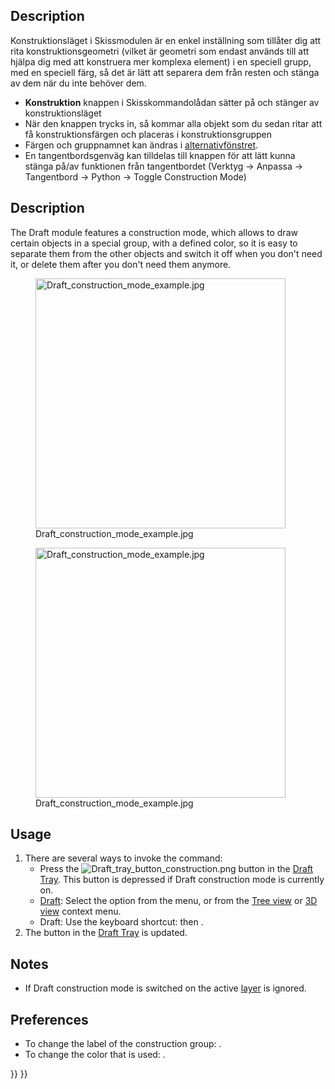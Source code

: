 <languages/>

{{Docnav
|[[Draft_SetStyle|SetStyle]]
|[[Draft_AutoGroup|AutoGroup]]
|[[Draft_Workbench|Draft]]
|IconL=Draft_SetStyle.svg
|IconR=
|IconC=Workbench_Draft.svg
}}

<div class="mw-translate-fuzzy">
{{GuiCommand/sv|Name=Draft ToggleConstructionMode|Name/sv=Draft ToggleConstructionMode|Workbenches=[[Draft_Workbench/sv|Draft]], [[Arch_Workbench/sv|Arch]]|MenuLocation=Draft -> Utilities -> Toggle construction mode}}
</div>

==Description== 

<div class="mw-translate-fuzzy">
Konstruktionsläget i Skissmodulen är en enkel inställning som tillåter dig att rita konstruktionsgeometri (vilket är geometri som endast används till att hjälpa dig med att konstruera mer komplexa element) i en speciell grupp, med en speciell färg, så det är lätt att separera dem från resten och stänga av dem när du inte behöver dem.

* '''Konstruktion''' knappen i Skisskommandolådan sätter på och stänger av konstruktionsläget
* När den knappen trycks in, så kommar alla objekt som du sedan ritar att få konstruktionsfärgen och placeras i konstruktionsgruppen
* Färgen och gruppnamnet kan ändras  i [[Draft_Preferences/sv|alternativfönstret]].
* En tangentbordsgenväg kan tilldelas till knappen för att lätt kunna stänga på/av funktionen från tangentbordet (Verktyg -> Anpassa -> Tangentbord -> Python -> Toggle Construction Mode)

==Description== 
The Draft module features a construction mode, which allows to draw certain objects in a special group, with a defined color, so it is easy to separate them from the other objects and switch it off when you don't need it, or delete them after you don't need them anymore.
</div>

[[Image:Draft construction mode example.jpg|400px]]
<div class="mw-translate-fuzzy">
[[Image:Draft construction mode example.jpg|400px]]
</div>

==Usage== 

# There are several ways to invoke the command:
#* Press the [[Image:Draft_tray_button_construction.png]] button in the [[Draft_Tray|Draft Tray]]. This button is depressed if Draft construction mode is currently on.
#* [[Draft_Workbench|Draft]]: Select the {{MenuCommand|Utilities → [[Image:Draft_ToggleConstructionMode.svg|16px]] Toggle construction mode}} option from the menu, or from the [[Tree_view|Tree view]] or [[3D_view|3D view]] context menu.
#* Draft: Use the keyboard shortcut: {{KEY|C}} then {{KEY|M}}.
# The button in the [[Draft_Tray|Draft Tray]] is updated.

==Notes==

* If Draft construction mode is switched on the active [[Draft_Layer|layer]] is ignored.

==Preferences==

* To change the label of the construction group: {{MenuCommand|Edit → Preferences... → Draft → General → Construction group label}}.
* To change the color that is used: {{MenuCommand|Edit → Preferences... → Draft → General → Construction geometry color}}.


{{Docnav
|[[Draft_SetStyle|SetStyle]]
|[[Draft_AutoGroup|AutoGroup]]
|[[Draft_Workbench|Draft]]
|IconL=Draft_SetStyle.svg
|IconR=
|IconC=Workbench_Draft.svg
}}

{{Draft Tools navi{{#translation:}}}}
{{Userdocnavi{{#translation:}}}}